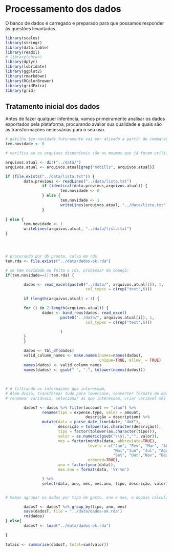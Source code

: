 # Processamento dos dados 

O banco de dados é carregado e preparado para que possamos responder às questões levantadas. 


```r

library(scales)
library(stringr)
library(data.table)
library(readxl)
# library(chron)
library(dplyr)
library(lubridate)
library(ggplot2)
library(rmarkdown)
library(RColorBrewer)
library(gridExtra)
library(grid)

```



## Tratamento inicial dos dados

Antes de fazer qualquer inferência, vamos primeiramente analisar os dados exportados pela plataforma, procurando avaliar sua qualidade e quais são as transformações necessárias para o seu uso.

<!-- tratar inicial.csv com sed+grep para filtrar 2015 e 2016 -->
<!-- Pega a 1a linha (1 a 5), para cabeçalho -->
<!-- $ sed -n "1,5p" inicial.csv > newData.csv -->

<!-- filtra 2015 e 2016 -->
<!-- $ grep -E "^(,2015|,2016)" inicial.csv >> newData.csv -->


```r
# gatilho tem.novidade futuramente vai ser ativado a partir de comparação com o servidor
tem.novidade <- 0

# verifica se os arquivos disponíveis são os mesmos que já foram utilizados anteriormente. Se não, dispara um novo processamento

arquivos.atual <- dir("../data/")
arquivos.atual <- arquivos.atual[grep("mobills", arquivos.atual)]

if (file.exists("../data/lista.txt")) {
        data.previous <- readLines("../data/lista.txt")
                if (identical(data.previous,arquivos.atual)) {
                        tem.novidade <- 0
                } else {
                        tem.novidade <- 1
                        writeLines(arquivos.atual, "../data/lista.txt")
                }
        
} else {
        tem.novidade <- 1
        writeLines(arquivos.atual, "../data/lista.txt")
}




# procurando por db pronto, salvo em rds
tem.rda <- file.exists("../data/dados-ok.rda")

# se tem novidade ou falta o rds, processar do começo:
if(tem.novidade==1|!tem.rda) {

        dados <- read_excel(paste0("../data/", arquivos.atual[1]), 1,
                                   col_types = c(rep("text",6)))
                        
        if (length(arquivos.atual) > 1) {

        for (i in 2:length(arquivos.atual)) {
                dados <- bind_rows(dados, read_excel(
                        paste0("../data/", arquivos.atual[i]), 1,
                                   col_types = c(rep("text",6)))
                                   
                        )
        }
        }        

        dados <- tbl_df(dados)
        valid_column_names <- make.names(names=names(dados), 
                                         unique=TRUE, allow_ = TRUE)
        names(dados) <- valid_column_names
        names(dados) <- gsub(" ", ".", tolower(names(dados)))
        
        
        
# # filtrando as informações que interessam,
# Além disso, transformar tudo para lowercase, converter formato de datas,
# renomear variáveis, selecionar as que interessam, criar variável mês

        dadosT <- dados %>% filter(account == "itau") %>%
                rename(tipo = expense.type, valor = amount,
                                   descrição = description) %>%
                mutate(data = parse_date_time(date, "dmY"),
                       descrição = tolower(as.character(descrição)),
                       tipo = factor(tolower(as.character(tipo))),
                       valor = as.numeric(gsub("\\$|,","", valor)),
                       mes = factor(months(data, abbreviate=TRUE),
                                    levels = c("Jan", "Fev", "Mar", "Abr",
                                               "Mai","Jun", "Jul", "Ago",
                                               "Set", "Out","Nov", "Dez"),
                                    ordered=TRUE),
                       ano = factor(year(data)),
                       mes.ano = format(data, '%Y-%m')

                ) %>%
                select(data, ano, mes, mes.ano, tipo, descrição, valor)


# Vamos agrupar os dados por tipo de gasto, ano e mes, e depois calcular o total de gastos em cada categoria

        dadosT <- dadosT %>% group_by(tipo, ano, mes)
        save(dadosT, file = "../data/dados-ok.rda")
        rm(dados)
} else{
        dadosT <- load("../data/dados-ok.rda")

}
        
totais <- summarise(dadosT, total=sum(valor))

```

